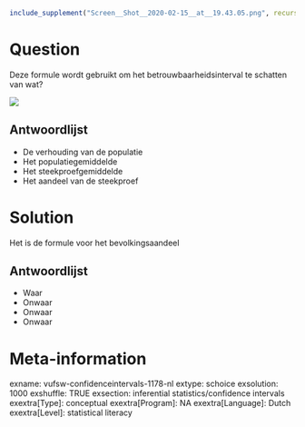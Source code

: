 ```r
include_supplement("Screen__Shot__2020-02-15__at__19.43.05.png", recursive = TRUE)
```

Question
========
Deze formule wordt gebruikt om het betrouwbaarheidsinterval te schatten van wat?  
  
![](Screen__Shot__2020-02-15__at__19.43.05.png)

Antwoordlijst
----------
* De verhouding van de populatie
* Het populatiegemiddelde
* Het steekproefgemiddelde
* Het aandeel van de steekproef

Solution
========

Het is de formule voor het bevolkingsaandeel

Antwoordlijst
----------
* Waar
* Onwaar
* Onwaar
* Onwaar

Meta-information
================
exname: vufsw-confidenceintervals-1178-nl
extype: schoice
exsolution: 1000
exshuffle: TRUE
exsection: inferential statistics/confidence intervals
exextra[Type]: conceptual
exextra[Program]: NA
exextra[Language]: Dutch
exextra[Level]: statistical literacy

